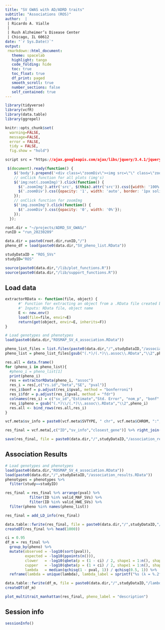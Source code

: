 ```yaml
---
title: "SV GWAS with AD/ADRD traits"
subtitle: "Associations (ROS)"
author:  |
 | Ricardo A. Vialle
 |
 | Rush Alzheimer’s Disease Center
 | Chicago, IL 60612
date: "`r Sys.Date()`"
output: 
 rmarkdown::html_document:
   theme: spacelab
   highlight: tango
   code_folding: hide
   toc: true
   toc_float: true
   df_print: paged
   smooth_scroll: true
   number_sections: false
   self_contained: true  
---
```


```r
library(tidyverse)
library(vcfR)
library(data.table)
library(ggrepel)

knitr::opts_chunk$set( 
  warning=FALSE,
  message=FALSE,
  error = FALSE,
  tidy = FALSE,
  fig.show = "hold")
```

```css
script src = "https://ajax.googleapis.com/ajax/libs/jquery/3.4.1/jquery.min.js"
```

```js
 $(document).ready(function() {
    $('body').prepend('<div class=\"zoomDiv\"><img src=\"\" class=\"zoomImg\"></div>');
    // onClick function for all plots (img's)
    $('img:not(.zoomImg)').click(function() {
      $('.zoomImg').attr('src', $(this).attr('src')).css({width: '100%'});
      $('.zoomDiv').css({opacity: '1', width: 'auto', border: '1px solid white', borderRadius: '5px', position: 'fixed', top: '50%', left: '50%', marginRight: '-50%', transform: 'translate(-50%, -50%)', boxShadow: '0px 0px 50px #888888', zIndex: '50', overflow: 'auto', maxHeight: '100%'});
    });
    // onClick function for zoomImg
    $('img.zoomImg').click(function() {
      $('.zoomDiv').css({opacity: '0', width: '0%'}); 
    });
  });
```

```r
root.dir = "~/projects/ADRD_SV_GWAS/"
runID = "run_20230209"

data.dir = paste0(root.dir,runID,"/")
pheno_df = load(paste0(data.dir,"SV_pheno_list.RData"))

studyDataID = "ROS_SVs"
studyID="ROS"
```

```r
source(paste0(data.dir,"/lib/plot_functions.R"))
source(paste0(data.dir,"/lib/support_functions.R"))
```

## Load data

```r
extractorRData <- function(file, object) {
      #' Function for extracting an object from a .RData file created by R's save() command
      #' Inputs: RData file, object name
      E <- new.env()
      load(file=file, envir=E)
      return(get(object, envir=E, inherits=F))
}

# Load genotypes and phenotypes
load(paste0(data.dir,"ROSMAP_SV_4_association.RData"))

pheno_list_files = list.files(paste0(data.dir,"/",studyDataID,"/association_results"), pattern = "*.assoc.RData", full.names = T)
pheno_list = pheno_list_files[gsub("(.*)/(.*)\\.assoc\\.RData","\\2",pheno_list_files) %in% names(pheno_list)]

res.all = data.frame()
for (pheno_i in pheno_list){
  #pheno_i = pheno_list[1]
  print(pheno_i)
  res = extractorRData(pheno_i, "assoc")
  res_i = res[,c("rs.id","beta","SE", "pval")]
  res_i$bonf = p.adjust(res_i$pval, method = "bonferroni")
  res_i$fdr = p.adjust(res_i$pval, method = "fdr")
  colnames(res_i) = c("sv_id","Estimate","Std. Error", "nom_p", "bonf" , "fdr")
  res_i$pheno = gsub("(.*)\\/(.*)\\.assoc\\.RData","\\2",pheno_i)
  res.all <- bind_rows(res.all,res_i)
}

vcf.meta$sv_info = paste0(vcf.meta$SVTYPE, " chr", vcf.meta$CHROM, ":", vcf.meta$POS, " (len:", vcf.meta$SVLEN, " maf:", vcf.meta$MAF,")")

res_final = vcf.meta[,c("ID","sv_info","closest_gene")] %>% right_join(res.all, by = c("ID"="sv_id")) %>% dplyr::rename("pval" = "nom_p") %>% arrange(fdr)

save(res_final, file = paste0(data.dir,"/",studyDataID,"/association_results.RData"))
```

## Association Results

```r
# Load genotypes and phenotypes
load(paste0(data.dir,"ROSMAP_SV_4_association.RData"))
load(paste0(data.dir,"/",studyDataID,"/association_results.RData"))
phenotypes = phenotypes %>% 
  filter(study==studyID) 

res_final = res_final %>% arrange(pval) %>% 
           filter(ID %in% valid_MAF_SVs) %>%
           filter(ID %in% valid_HWE_SVs) %>%
  filter(pheno %in% names(pheno_list))

res_final = add_LD_info(res_final)

data.table::fwrite(res_final, file = paste0(data.dir,"/",studyDataID,"/association_results.tsv.gz"))
createDT(res_final %>% head(1000))
```

```r
ci = 0.95
df_m = res_final %>% 
  group_by(pheno) %>%
  mutate(observed = -log10(sort(pval)),
         expected = -log10(ppoints(n())),
         clower   = -log10(qbeta(p = (1 - ci) / 2, shape1 = 1:n(), shape2 = n():1)),
         cupper   = -log10(qbeta(p = (1 + ci) / 2, shape1 = 1:n(), shape2 = n():1)),
         lambda   = median(qchisq(1 - pval, 1)) / qchisq(0.5, 1)) %>%
  reframe(lambda = unique(lambda), lambda_label = sprintf("%s (λ = %.2f)", pheno, lambda)) %>% distinct()

data.table::fwrite(df_m, file = paste0(data.dir,"/",studyDataID,"/lambdas.tsv.gz"))
createDT(df_m)
```

```r
plot_multitrait_manhattan(res_final, pheno_label = "description")
```

## Session info

```r
sessionInfo()
```
